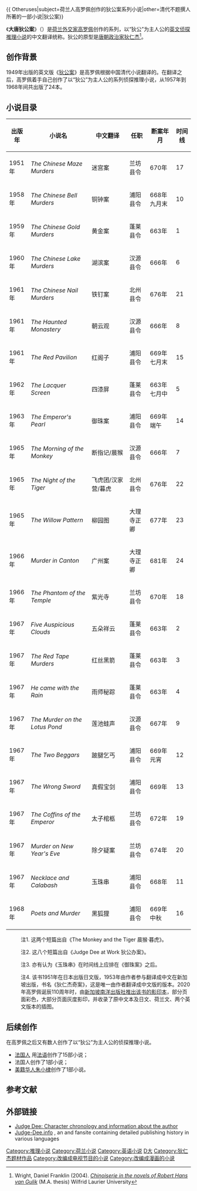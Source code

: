 {{ Otheruses|subject=荷兰人高罗佩创作的狄公案系列小说|other=清代不题撰人所著的一部小说|狄公案}}

《'''大唐狄公案'''》（{{lang-nl|''Rechter Tie''}}）是[[荷兰|荷兰]][[外交家|外交家]][[高罗佩|高罗佩]]创作的系列，以“狄公”为主人公的[[英文|英文]][[侦探|侦探]][[推理小说|推理小说]]的中文翻译统称。狄公的原型是[[唐朝|唐朝]][[政治家|政治家]][[狄仁杰|狄仁杰]]<ref name=Wright>Wright, Daniel Franklin (2004). ''[http://scholars.wlu.ca/etd/136/ Chinoiserie in the novels of Robert Hans van Gulik] {{Wayback|url=http://scholars.wlu.ca/etd/136/ |date=20190731210025 }}'' (M.A. thesis) Wilfrid Laurier University</ref>。

== 创作背景 ==
1949年出版的英文版《[[狄公案|狄公案]]》是高罗佩根据中国清代小说翻译的。在翻译之后，高罗佩着手自己创作了以“狄公”为主人公的系列侦探推理小说，从1957年到1968年间共出版了24本。

== 小说目录 ==
{| class="sortable wikitable" 
|-
! width="45px" | 出版年!! width="220px" | 小说名!! width="155px" | 中文翻译!! width="65px" | 任职!! width="80px" | 断案年月!! width="45px" | 时间线
|-
| 1951年 || ''The Chinese Maze Murders'' || 迷宫案{{ref|4|[注4]}} || 兰坊县令 || 670年 || 17
|-
| 1958年 || ''The Chinese Bell Murders'' || 铜钟案 || 浦阳县令 || 668年九月末 || 10
|-
| 1959年 || ''The Chinese Gold Murders'' || 黄金案 || 蓬莱县令 || 663年 || 1
|-
| 1960年 || ''The Chinese Lake Murders'' || 湖滨案 || 汉源县令 || 666年 || 6
|-
| 1961年 || ''The Chinese Nail Murders'' || 铁钉案 || 北州县令 || 676年 || 21
|-
| 1961年 || ''The Haunted Monastery'' || 朝云观 || 汉源县令 || 666年 || 8
|-
| 1961年 || ''The Red Pavilion'' || 红阁子 || 浦阳县令 || 669年七月末 || 15
|-
| 1962年 || ''The Lacquer Screen'' || 四漆屏 || 蓬莱县令 || 663年七月中 || 5
|-
| 1963年 || ''The Emperor's Pearl'' || 御珠案 || 浦阳县令 || 669年端午 || 14
|-
| 1965年 || ''The Morning of the Monkey'' || 断指记/晨猴 {{ref|1|[注1]}} || 汉源县令 || 666年 || 7
|-
| 1965年 || ''The Night of the Tiger'' || 飞虎团/汉家营/暮虎 {{ref|1|[注1]}} || 北州县令 || 676年 || 22
|-
| 1965年 || ''The Willow Pattern'' || 柳园图 || 大理寺正卿 || 677年 || 23
|-
| 1966年 || ''Murder in Canton'' || 广州案 || 大理寺正卿 || 681年 || 24
|-
| 1966年 || ''The Phantom of the Temple'' || 紫光寺 || 兰坊县令 || 670年 || 18
|-
| 1967年 || ''Five Auspicious Clouds'' || 五朵祥云 {{ref|2|[注2]}} || 蓬莱县令 || 663年 || 2
|-
| 1967年 || ''The Red Tape Murders'' || 红丝黑箭 {{ref|2|[注2]}} || 蓬莱县令 || 663年 || 3 
|-
| 1967年 || ''He came with the Rain'' || 雨师秘踪 {{ref|2|[注2]}} || 蓬莱县令 || 663年 || 4
|-
| 1967年 || ''The Murder on the Lotus Pond'' || 莲池蛙声 {{ref|2|[注2]}} || 汉源县令 || 667年 || 9
|-
| 1967年 || ''The Two Beggars'' || 跛腿乞丐 {{ref|2|[注2]}} || 浦阳县令 || 669年元宵 || 12
|-
| 1967年 || ''The Wrong Sword'' || 真假宝剑 {{ref|2|[注2]}} || 浦阳县令 || 669年 || 13
|-
| 1967年 || ''The Coffins of the Emperor'' || 太子棺柩 {{ref|2|[注2]}} || 兰坊县令 || 672年 || 19
|-
| 1967年 || ''Murder on New Year's Eve'' || 除夕疑案 {{ref|2|[注2]}} || 兰坊县令 || 674年 || 20
|-
| 1967年 || ''Necklace and Calabash'' || 玉珠串 {{ref|3|[注3]}} || 浦阳县令 || 668年 || 11
|-
| 1968年 || ''Poets and Murder'' || 黑狐狸 || 浦阳县令 || 669年中秋 || 16
|}
:{{note|1}}注1. 这两个短篇出自《The Monkey and the Tiger 晨猴·暮虎》。
:{{note|2}}注2. 这八个短篇出自《Judge Dee at Work 狄公办案》。
:{{note|3}}注3. 亦有认为《玉珠串》在时间线上应排在《御珠案》之后。
:{{note|4}}注4. 该书1951年在日本出版日文版，1953年由作者参与翻译成中文在新加坡出版，书名《狄仁杰奇案》，这是唯一由作者翻译成中文版的版本。2020年高罗佩诞辰110周年时，由[http://www.nanyang.ws/books%20details/di%20ren%20jie.htm 新加坡南洋出版社推出该书的影印本]，部分页面彩色，大部分页面灰度影印，并收录了原中文本及日文、荷兰文、两个英文版本的插图。

== 后续创作 ==
在高罗佩之后又有数人创作了以“狄公”为主人公的侦探推理小说。
* [[法国人|法国人]]{{lang|fr|Frédéric Lenormand}} 用[[法语|法语]]创作了15部小说；
* 法国人{{lang|fr|Sven Roussel}}创作了1部小说；
* [[美籍华人|美籍华人]][[朱小棣|朱小棣]]创作了1部小说。

== 参考文献 ==
{{Reflist}}

== 外部链接 ==
* [http://www.friesian.com/ross/dee.htm Judge Dee: Character chronology and information about the author] {{Wayback|url=http://www.friesian.com/ross/dee.htm |date=20210124235749 }} {{en icon}}
* [http://www.judge-dee.info/welcome/ Judge-Dee.info] {{Wayback|url=http://www.judge-dee.info/welcome/ |date=20190519080949 }}, an {{en icon}} and {{nl icon}} fansite containing detailed publishing history in various languages

{{DEFAULTSORT:Rechter Tie}}
[[Category:推理小说|Category:推理小说]]
[[Category:荷兰小说|Category:荷兰小说]]
[[Category:英语小说|Category:英语小说]]
[[Category:唐朝背景小说|D大]]
[[Category:狄仁杰题材作品|Category:狄仁杰题材作品]]
[[Category:改编成电视节目的小说|Category:改编成电视节目的小说]]
[[Category:改编成漫画的小说|Category:改编成漫画的小说]]